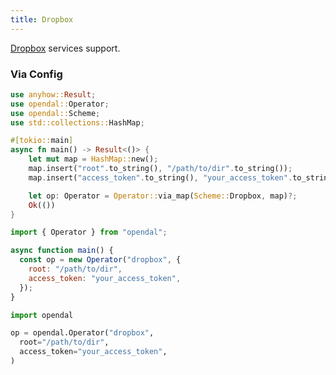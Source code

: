 ```yaml
---
title: Dropbox
---
```


[Dropbox](https://www.dropbox.com/) services support.


<Docs components={props.components} />

### Via Config



<Tabs>
  <TabItem value="rust" label="Rust" default>

```rust
use anyhow::Result;
use opendal::Operator;
use opendal::Scheme;
use std::collections::HashMap;

#[tokio::main]
async fn main() -> Result<()> {
    let mut map = HashMap::new();
    map.insert("root".to_string(), "/path/to/dir".to_string());
    map.insert("access_token".to_string(), "your_access_token".to_string());

    let op: Operator = Operator::via_map(Scheme::Dropbox, map)?;
    Ok(())
}
```

  </TabItem>
  <TabItem value="node.js" label="Node.js">

```javascript
import { Operator } from "opendal";

async function main() {
  const op = new Operator("dropbox", {
    root: "/path/to/dir",
    access_token: "your_access_token",
  });
}
```

  </TabItem>
  <TabItem value="python" label="Python">

```python
import opendal

op = opendal.Operator("dropbox",
  root="/path/to/dir",
  access_token="your_access_token",
)
```

  </TabItem>
</Tabs>


